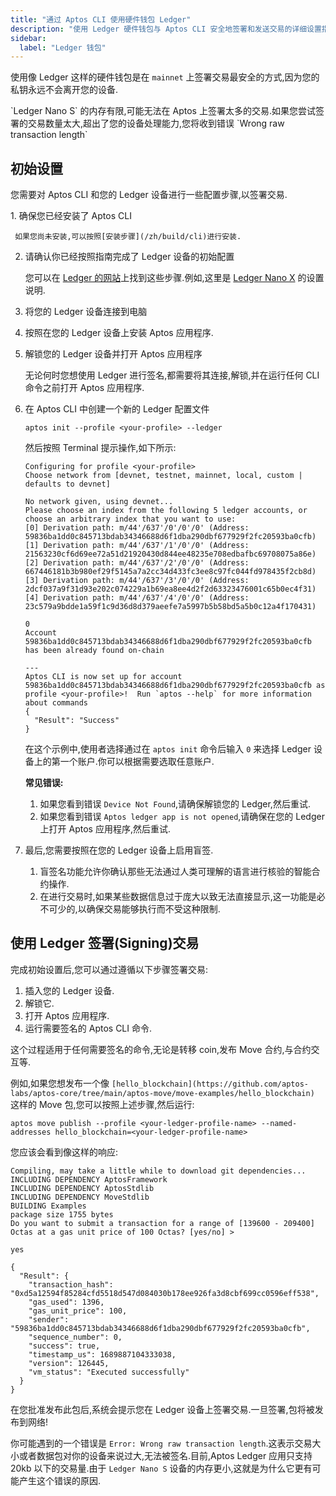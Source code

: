 ```yaml
---
title: "通过 Aptos CLI 使用硬件钱包 Ledger"
description: "使用 Ledger 硬件钱包与 Aptos CLI 安全地签署和发送交易的详细设置指南"
sidebar:
  label: "Ledger 钱包"
---
```


使用像 Ledger 这样的硬件钱包是在 `mainnet` 上签署交易最安全的方式,因为您的私钥永远不会离开您的设备.


<Aside type="caution">
  `Ledger Nano S` 的内存有限,可能无法在 Aptos 上签署太多的交易.如果您尝试签署的交易数量太大,超出了您的设备处理能力,您将收到错误 `Wrong raw transaction length`
</Aside>

## 初始设置

您需要对 Aptos CLI 和您的 Ledger 设备进行一些配置步骤,以签署交易.

<Steps>
  1. 确保您已经安装了 Aptos CLI

     如果您尚未安装,可以按照[安装步骤](/zh/build/cli)进行安装.

  2. 请确认你已经按照指南完成了 Ledger 设备的初始配置

     您可以在 [Ledger 的网站](https://www.ledger.com/)上找到这些步骤.例如,这里是 [Ledger Nano X](https://support.ledger.com/hc/en-us/articles/360018784134-Set-up-your-Ledger-Nano-X?docs=true) 的设置说明.

  3. 将您的 Ledger 设备连接到电脑

  4. 按照在您的 Ledger 设备上安装 Aptos 应用程序.

  5. 解锁您的 Ledger 设备并打开 Aptos 应用程序

     <Aside type="note" emoji="ℹ️">
       无论何时您想使用 Ledger 进行签名,都需要将其连接,解锁,并在运行任何 CLI 命令之前打开 Aptos 应用程序.
     </Aside>

  6. 在 Aptos CLI 中创建一个新的 Ledger 配置文件

     ```shellscript filename="Terminal"
     aptos init --profile <your-profile> --ledger
     ```

     然后按照 Terminal 提示操作,如下所示:

     ```shellscript filename="Terminal"
     Configuring for profile <your-profile>
     Choose network from [devnet, testnet, mainnet, local, custom | defaults to devnet]

     No network given, using devnet...
     Please choose an index from the following 5 ledger accounts, or choose an arbitrary index that you want to use:
     [0] Derivation path: m/44'/637'/0'/0'/0' (Address: 59836ba1dd0c845713bdab34346688d6f1dba290dbf677929f2fc20593ba0cfb)
     [1] Derivation path: m/44'/637'/1'/0'/0' (Address: 21563230cf6d69ee72a51d21920430d844ee48235e708edbafbc69708075a86e)
     [2] Derivation path: m/44'/637'/2'/0'/0' (Address: 667446181b3b980ef29f5145a7a2cc34d433fc3ee8c97fc044fd978435f2cb8d)
     [3] Derivation path: m/44'/637'/3'/0'/0' (Address: 2dcf037a9f31d93e202c074229a1b69ea8ee4d2f2d63323476001c65b0ec4f31)
     [4] Derivation path: m/44'/637'/4'/0'/0' (Address: 23c579a9bdde1a59f1c9d36d8d379aeefe7a5997b5b58bd5a5b0c12a4f170431)

     0
     Account 59836ba1dd0c845713bdab34346688d6f1dba290dbf677929f2fc20593ba0cfb has been already found on-chain

     ---
     Aptos CLI is now set up for account 59836ba1dd0c845713bdab34346688d6f1dba290dbf677929f2fc20593ba0cfb as profile <your-profile>!  Run `aptos --help` for more information about commands
     {
       "Result": "Success"
     }
     ```

     在这个示例中,使用者选择通过在 `aptos init` 命令后输入 `0` 来选择 Ledger 设备上的第一个账户.你可以根据需要选取任意账户.

     **常见错误:**

     1. 如果您看到错误 `Device Not Found`,请确保解锁您的 Ledger,然后重试.
     2. 如果您看到错误 `Aptos ledger app is not opened`,请确保在您的 Ledger 上打开 Aptos 应用程序,然后重试.

  7. 最后,您需要按照在您的 Ledger 设备上启用盲签.

     1. 盲签名功能允许你确认那些无法通过人类可理解的语言进行核验的智能合约操作.
     2. 在进行交易时,如果某些数据信息过于庞大以致无法直接显示,这一功能是必不可少的,以确保交易能够执行而不受这种限制.
</Steps>

## 使用 Ledger 签署(Signing)交易

完成初始设置后,您可以通过遵循以下步骤签署交易:

1. 插入您的 Ledger 设备.
2. 解锁它.
3. 打开 Aptos 应用程序.
4. 运行需要签名的 Aptos CLI 命令.

<Aside type="note" emoji="ℹ️">
  这个过程适用于任何需要签名的命令,无论是转移 coin,发布 Move 合约,与合约交互等.
</Aside>

例如,如果您想发布一个像 `[hello_blockchain](https://github.com/aptos-labs/aptos-core/tree/main/aptos-move/move-examples/hello_blockchain)` 这样的 Move 包,您可以按照上述步骤,然后运行:

```shellscript filename="Terminal"
aptos move publish --profile <your-ledger-profile-name> --named-addresses hello_blockchain=<your-ledger-profile-name>
```

您应该会看到像这样的响应:

```shellscript filename="Terminal"
Compiling, may take a little while to download git dependencies...
INCLUDING DEPENDENCY AptosFramework
INCLUDING DEPENDENCY AptosStdlib
INCLUDING DEPENDENCY MoveStdlib
BUILDING Examples
package size 1755 bytes
Do you want to submit a transaction for a range of [139600 - 209400] Octas at a gas unit price of 100 Octas? [yes/no] >

yes

{
  "Result": {
    "transaction_hash": "0xd5a12594f85284cfd5518d547d084030b178ee926fa3d8cbf699cc0596eff538",
    "gas_used": 1396,
    "gas_unit_price": 100,
    "sender": "59836ba1dd0c845713bdab34346688d6f1dba290dbf677929f2fc20593ba0cfb",
    "sequence_number": 0,
    "success": true,
    "timestamp_us": 1689887104333038,
    "version": 126445,
    "vm_status": "Executed successfully"
  }
}

```

在您批准发布此包后,系统会提示您在 Ledger 设备上签署交易.一旦签署,包将被发布到网络!

你可能遇到的一个错误是 `Error: Wrong raw transaction length`.这表示交易大小或者数据包对你的设备来说过大,无法被签名.目前,Aptos Ledger 应用只支持 20kb 以下的交易量.由于 `Ledger Nano S` 设备的内存更小,这就是为什么它更有可能产生这个错误的原因.
